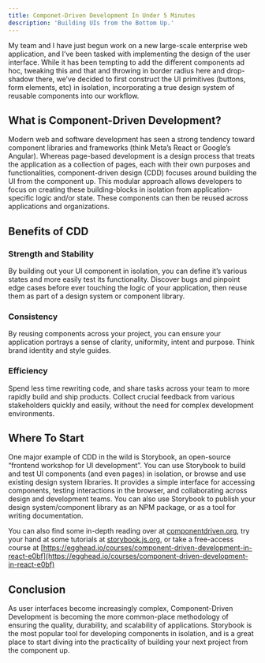 ```yaml
---
title: Componet-Driven Development In Under 5 Minutes
description: 'Building UIs from the Bottom Up.'
---
```


My team and I have just begun work on a new large-scale enterprise web application, and I’ve been tasked with implementing the design of the user interface. While it has been tempting to add the different components ad hoc, tweaking this and that and throwing in border radius here and drop-shadow there, we’ve decided to first construct the UI primitives (buttons, form elements, etc) in isolation, incorporating a true design system of reusable components into our workflow.

## What is Component-Driven Development?

Modern web and software development has seen a strong tendency toward component libraries and frameworks (think Meta’s React or Google’s Angular). Whereas page-based development is a design process that treats the application as a collection of pages, each with their own purposes and functionalities, component-driven design (CDD) focuses around building the UI from the component up. This modular approach allows developers to focus on creating these building-blocks in isolation from application-specific logic and/or state. These components can then be reused across applications and organizations.

## Benefits of CDD

### Strength and Stability

By building out your UI component in isolation, you can define it’s various states and more easily test its functionality. Discover bugs and pinpoint edge cases before ever touching the logic of your application, then reuse them as part of a design system or component library.

### Consistency

By reusing components across your project, you can ensure your application portrays a sense of clarity, uniformity, intent and purpose. Think brand identity and style guides.

### Efficiency

Spend less time rewriting code, and share tasks across your team to more rapidly build and ship products. Collect crucial feedback from various stakeholders quickly and easily, without the need for complex development environments.

## Where To Start

One major example of CDD in the wild is Storybook, an open-source “frontend workshop for UI development”. You can use Storybook to build and test UI components (and even pages) in isolation, or browse and use existing design system libraries. It provides a simple interface for accessing components, testing interactions in the browser, and collaborating across design and development teams. You can also use Storybook to publish your design system/component library as an NPM package, or as a tool for writing documentation.

You can also find some in-depth reading over at [componentdriven.org](https://www.componentdriven.org/), try your hand at some tutorials at [storybook.js.org](https://storybook.js.org/), or take a free-access course at [https://egghead.io/courses/component-driven-development-in-react-e0bf](https://egghead.io/courses/component-driven-development-in-react-e0bf)

## Conclusion

As user interfaces become increasingly complex, Component-Driven Development is becoming the more common-place methodology of ensuring the quality, durability, and scalability of applications. Storybook is the most popular tool for developing components in isolation, and is a great place to start diving into the practicality of building your next project from the component up.
